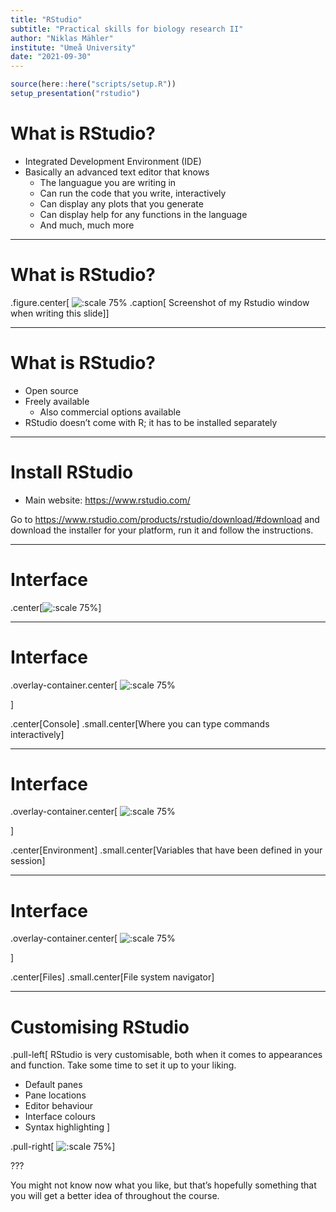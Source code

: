 ```yaml
---
title: "RStudio"
subtitle: "Practical skills for biology research II"
author: "Niklas Mähler"
institute: "Umeå University"
date: "2021-09-30"
---
```


```r
source(here::here("scripts/setup.R"))
setup_presentation("rstudio")
```

# What is RStudio?

- Integrated Development Environment (IDE)
- Basically an advanced text editor that knows
  - The languague you are writing in
  - Can run the code that you write, interactively
  - Can display any plots that you generate
  - Can display help for any functions in the language
  - And much, much more

---

# What is RStudio?

.figure.center[
![:scale 75%](../img/rstudio_screenshot.png)
.caption[
Screenshot of my Rstudio window when writing this slide
]]

---

# What is RStudio?

- Open source
- Freely available
  - Also commercial options available
- RStudio doesn't come with R; it has to be installed separately

---

# Install RStudio

- Main website: <https://www.rstudio.com/>

Go to <https://www.rstudio.com/products/rstudio/download/#download> and download the installer for your platform, run it and follow the instructions.

---

# Interface

.center[![:scale 75%](../img/rstudio_default.png)]

---

# Interface

.overlay-container.center[
![:scale 75%](../img/rstudio_default.png)

<!-- <svg class="overlay" viewBox="-1 -1 162 92"> -->
<!-- <rect y="6" width="85" height="83" fill="transparent" stroke="red"> -->
<!-- </svg> -->
]

.center[Console]
.small.center[Where you can type commands interactively]

---

# Interface

.overlay-container.center[
![:scale 75%](../img/rstudio_default.png)

<!-- <svg class="overlay" viewBox="-1 -1 162 92"> -->
<!-- <rect x="87" y="6" width="73" height="27" fill="transparent" stroke="red"> -->
<!-- </svg> -->
]

.center[Environment]
.small.center[Variables that have been defined in your session]

---

# Interface

.overlay-container.center[
![:scale 75%](../img/rstudio_default.png)

<!-- <svg class="overlay" viewBox="-1 -1 162 92"> -->
<!-- <rect x="87" y="34" width="73" height="55" fill="transparent" stroke="red"> -->
<!-- </svg> -->
]

.center[Files]
.small.center[File system navigator]

---

# Customising RStudio

.pull-left[
RStudio is very customisable, both when it comes to appearances and function.
Take some time to set it up to your liking.

- Default panes
- Pane locations
- Editor behaviour
- Interface colours
- Syntax highlighting
]

.pull-right[
![:scale 75%](../img/rstudio_settings.png)
]

???

You might not know now what you like, but that's hopefully something that you will get a better idea of throughout the course.